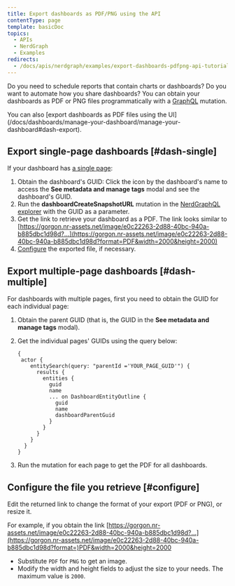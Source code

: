 ```yaml
---
title: Export dashboards as PDF/PNG using the API
contentType: page
template: basicDoc
topics:
  - APIs
  - NerdGraph
  - Examples
redirects:
  - /docs/apis/nerdgraph/examples/export-dashboards-pdfpng-api-tutorial
---
```


Do you need to schedule reports that contain charts or dashboards? Do you want to automate how you share dashboards? You can obtain your dashboards as PDF or PNG files programmatically with a [GraphQL](/docs/apis/nerdgraph/get-started/introduction-new-relic-nerdgraph) mutation.

<Callout variant="tip">
  You can also [export dashboards as PDF files using the UI](/docs/dashboards/manage-your-dashboard/manage-your-dashboard#dash-export).
</Callout>

## Export single-page dashboards [#dash-single]

If your dashboard has [a single page](/docs/dashboards/manage-your-dashboard/manage-your-dashboard#add-pages):

1. Obtain the dashboard's GUID: Click the <Icon name="fe-info"/>
   icon by the dashboard's name to access the **See metadata and manage tags** modal and see the dashboard's GUID.
2. Run the **dashboardCreateSnapshotURL** mutation in the [NerdGraphQL explorer](https://api.newrelic.com/graphiql) with the GUID as a parameter.
3. Get the link to retrieve your dashboard as a PDF. The link looks similar to [https://gorgon.nr-assets.net/image/e0c22263-2d88-40bc-940a-b885dbc1d98d?...](https://gorgon.nr-assets.net/image/e0c22263-2d88-40bc-940a-b885dbc1d98d?format=PDF&width=2000&height=2000)
4. [Configure](#configure) the exported file, if necessary.

## Export multiple-page dashboards [#dash-multiple]

For dashboards with multiple pages, first you need to obtain the GUID for each individual page:

1. Obtain the parent GUID (that is, the GUID in the **See metadata and manage tags** modal).
2. Get the individual pages' GUIDs using the query below:

   ```
   {
    actor {
       entitySearch(query: "parentId ='YOUR_PAGE_GUID'") {
         results {
           entities {
             guid
             name
             ... on DashboardEntityOutline {
               guid
               name
               dashboardParentGuid
             }
           }
         }
       }
     }
   }
   ```
3. Run the mutation for each page to get the PDF for all dashboards.

## Configure the file you retrieve [#configure]

Edit the returned link to change the format of your export (PDF or PNG), or resize it.

For example, if you obtain the link [https://gorgon.nr-assets.net/image/e0c22263-2d88-40bc-940a-b885dbc1d98d?...](https://gorgon.nr-assets.net/image/e0c22263-2d88-40bc-940a-b885dbc1d98d?format=)PDF&width=2000&height=2000

* Substitute `PDF` for `PNG` to get an image.
* Modify the width and height fields to adjust the size to your needs. The maximum value is `2000`.
